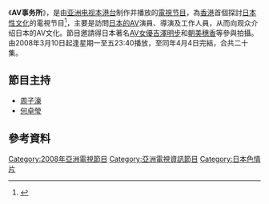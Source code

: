 《'''AV事务所'''》，是由[[亚洲电视本港台|亚洲电视本港台]]制作并播放的[[電視节目|電視节目]]，為[[香港|香港]]首個探討[[日本|日本]][[性文化|性文化]]的電視节目<ref>{{Cite web |url=https://post76.hk/thread-4727-1-1.html |title=亞洲電視創新節目《AV事務所》 |access-date=2022-01-28 |archive-date=2022-01-28 |archive-url=https://web.archive.org/web/20220128154214/https://post76.hk/thread-4727-1-1.html }}</ref>，主要是訪問[[日本成人影片|日本的AV]]演員、導演及工作人員，从而向观众介绍日本的AV文化。節目邀請得日本著名[[AV女優|AV女優]][[吉澤明步|吉澤明步]]和[[朝美穗香|朝美穗香]]等參與拍攝。由2008年3月10日起逢星期一至五23:40播放，至同年4月4日完結，合共二十集。

== 節目主持 ==
* [[周子濠|周子濠]]
* [[何卓瑩|何卓瑩]] 

== 參考資料 ==
{{reflist}}

{{Porn-stub}}
[[Category:2008年亞洲電視節目|Category:2008年亞洲電視節目]]
[[Category:亞洲電視資訊節目|Category:亞洲電視資訊節目]]
[[Category:日本色情片|Category:日本色情片]]